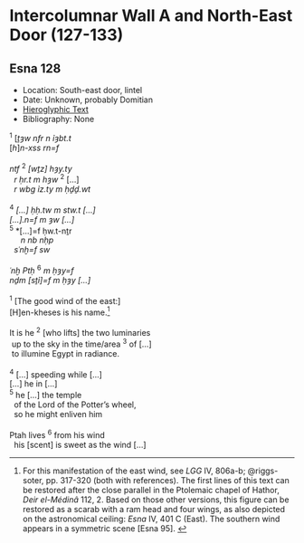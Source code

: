 # Intercolumnar Wall A and North-East Door (127-133) {-}

## Esna 128{-}

- Location: South-east door, lintel
- Date: Unknown, probably Domitian
- [Hieroglyphic Text](https://www.ifao.egnet.net/uploads/publications/enligne/Temples-Esna002.pdf#page=309){target="_blank"}
- Bibliography: None

<style>
  .col2 {
    columns: 2 300px;         /* number of columns and width in pixels*/
    -webkit-columns: 2 300px; /* chrome, safari */
    -moz-columns: 2 300px;    /* firefox */
    -webkit-column-break-inside: avoid;
    -page-break-inside: avoid;
    -break-inside: avoid;
  }

</style>


<div class="col2">

| ^1^ [*ṯȝw nfr n ỉȝbt.t  *
| [*h*]*n-xss rn=f  *
|   
| *ntf* ^2^ *[wṯz] hȝy.ty *
|   *r ḥr.t m hȝw* ^2^ [...]
|   *r wbg ỉz.ty m ḥḏḏ.wt  *
|
| ^4^ *[...] ḥḥ.tw m stw.t [...]   *
| *[...].n=f m ȝw [...]  *
| ^5^ *[...]=f ḥw.t-nṯr 
|      *n nb nḥp  *
|   *sʿnḫ=f sw  *
|
| *ʿnḫ Ptḥ* ^6^ *m ḥȝy=f  *
| *nḏm [sṯỉ]=f m ḥȝy [...]  *
|
| ^1^ [The good wind of the east:]
| [H]en-kheses is his name.[^fn-128-1]
|
| It is he ^2^ [who lifts] the two luminaries 
|  up to the sky in the time/area ^3^ of [...]
|  to illumine Egypt in radiance.
|
| ^4^  [...] speeding while [...]
| [...] he in [...]
| ^5^ he [...] the temple 
|   of the Lord of the Potter's wheel,
|   so he might enliven him
|
| Ptah lives ^6^ from his wind
|   his [scent] is sweet as the wind [...]


</div>

[^fn-128-1]: For this manifestation of the east wind, see *LGG* IV, 806a-b; @riggs-soter, pp. 317-320 (both with references). The first lines of this text can be restored after the close parallel in the Ptolemaic chapel of Hathor, *Deir el-Médinâ* 112, 2. Based on those other versions, this figure can be restored as a scarab with a ram head and four wings, as also depicted on the astronomical ceiling: *Esna* IV, 401 C (East). The southern wind appears in a symmetric scene [Esna 95].
<!--also add notes to Panehemise when possible -->


